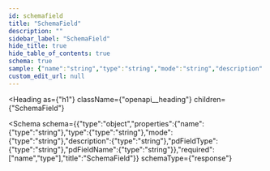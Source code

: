 ```yaml
---
id: schemafield
title: "SchemaField"
description: ""
sidebar_label: "SchemaField"
hide_title: true
hide_table_of_contents: true
schema: true
sample: {"name":"string","type":"string","mode":"string","description":"string","pdFieldType":"string","pdFieldName":"string"}
custom_edit_url: null
---
```



<Heading
  as={"h1"}
  className={"openapi__heading"}
  children={"SchemaField"}
>
</Heading>





<Schema
  schema={{"type":"object","properties":{"name":{"type":"string"},"type":{"type":"string"},"mode":{"type":"string"},"description":{"type":"string"},"pdFieldType":{"type":"string"},"pdFieldName":{"type":"string"}},"required":["name","type"],"title":"SchemaField"}}
  schemaType={"response"}
>
  
</Schema>
            